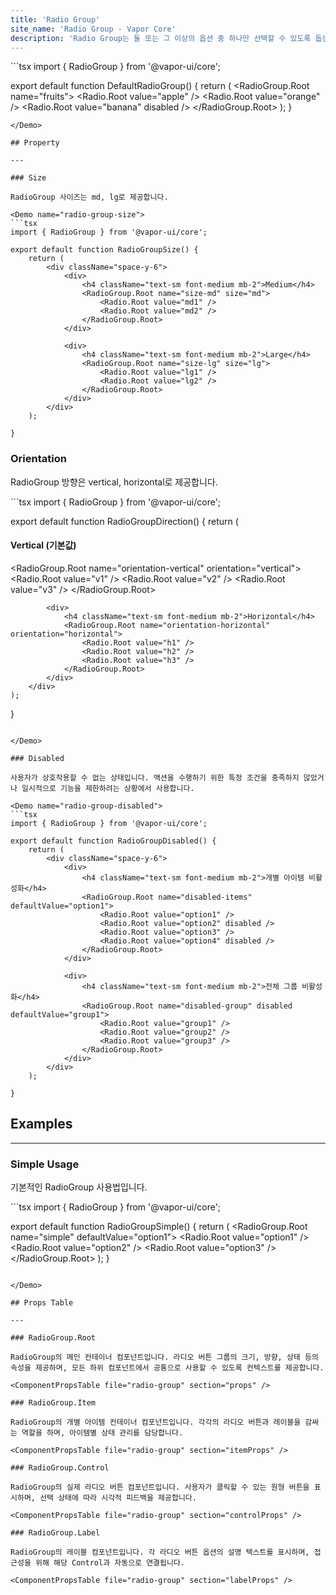 ```yaml
---
title: 'Radio Group'
site_name: 'Radio Group - Vapor Core'
description: 'Radio Group는 둘 또는 그 이상의 옵션 중 하나만 선택할 수 있도록 돕는 입력 컴포넌트입니다.'
---
```


<Demo name="default-radio-group">
```tsx
import { RadioGroup } from '@vapor-ui/core';

export default function DefaultRadioGroup() {
    return (
        <RadioGroup.Root name="fruits">
            <Radio.Root value="apple" />
            <Radio.Root value="orange" />
            <Radio.Root value="banana" disabled />
        </RadioGroup.Root>
    );
}
```
</Demo>

## Property

---

### Size

RadioGroup 사이즈는 md, lg로 제공합니다.

<Demo name="radio-group-size">
```tsx
import { RadioGroup } from '@vapor-ui/core';

export default function RadioGroupSize() {
    return (
        <div className="space-y-6">
            <div>
                <h4 className="text-sm font-medium mb-2">Medium</h4>
                <RadioGroup.Root name="size-md" size="md">
                    <Radio.Root value="md1" />
                    <Radio.Root value="md2" />
                </RadioGroup.Root>
            </div>

            <div>
                <h4 className="text-sm font-medium mb-2">Large</h4>
                <RadioGroup.Root name="size-lg" size="lg">
                    <Radio.Root value="lg1" />
                    <Radio.Root value="lg2" />
                </RadioGroup.Root>
            </div>
        </div>
    );

}

````
</Demo>

### Orientation

RadioGroup 방향은 vertical, horizontal로 제공합니다.

<Demo name="radio-group-direction">
```tsx
import { RadioGroup } from '@vapor-ui/core';

export default function RadioGroupDirection() {
    return (
        <div className="space-y-6">
            <div>
                <h4 className="text-sm font-medium mb-2">Vertical (기본값)</h4>
                <RadioGroup.Root name="orientation-vertical" orientation="vertical">
                    <Radio.Root value="v1" />
                    <Radio.Root value="v2" />
                    <Radio.Root value="v3" />
                </RadioGroup.Root>
            </div>

            <div>
                <h4 className="text-sm font-medium mb-2">Horizontal</h4>
                <RadioGroup.Root name="orientation-horizontal" orientation="horizontal">
                    <Radio.Root value="h1" />
                    <Radio.Root value="h2" />
                    <Radio.Root value="h3" />
                </RadioGroup.Root>
            </div>
        </div>
    );
}
````

</Demo>

### Disabled

사용자가 상호작용할 수 없는 상태입니다. 액션을 수행하기 위한 특정 조건을 충족하지 않았거나 일시적으로 기능을 제한하려는 상황에서 사용합니다.

<Demo name="radio-group-disabled">
```tsx
import { RadioGroup } from '@vapor-ui/core';

export default function RadioGroupDisabled() {
    return (
        <div className="space-y-6">
            <div>
                <h4 className="text-sm font-medium mb-2">개별 아이템 비활성화</h4>
                <RadioGroup.Root name="disabled-items" defaultValue="option1">
                    <Radio.Root value="option1" />
                    <Radio.Root value="option2" disabled />
                    <Radio.Root value="option3" />
                    <Radio.Root value="option4" disabled />
                </RadioGroup.Root>
            </div>

            <div>
                <h4 className="text-sm font-medium mb-2">전체 그룹 비활성화</h4>
                <RadioGroup.Root name="disabled-group" disabled defaultValue="group1">
                    <Radio.Root value="group1" />
                    <Radio.Root value="group2" />
                    <Radio.Root value="group3" />
                </RadioGroup.Root>
            </div>
        </div>
    );

}

````
</Demo>

## Examples

---

### Simple Usage

기본적인 RadioGroup 사용법입니다.

<Demo name="radio-group-simple">
```tsx
import { RadioGroup } from '@vapor-ui/core';

export default function RadioGroupSimple() {
    return (
        <RadioGroup.Root name="simple" defaultValue="option1">
            <Radio.Root value="option1" />
            <Radio.Root value="option2" />
            <Radio.Root value="option3" />
        </RadioGroup.Root>
    );
}
````

</Demo>

## Props Table

---

### RadioGroup.Root

RadioGroup의 메인 컨테이너 컴포넌트입니다. 라디오 버튼 그룹의 크기, 방향, 상태 등의 속성을 제공하며, 모든 하위 컴포넌트에서 공통으로 사용할 수 있도록 컨텍스트를 제공합니다.

<ComponentPropsTable file="radio-group" section="props" />

### RadioGroup.Item

RadioGroup의 개별 아이템 컨테이너 컴포넌트입니다. 각각의 라디오 버튼과 레이블을 감싸는 역할을 하며, 아이템별 상태 관리를 담당합니다.

<ComponentPropsTable file="radio-group" section="itemProps" />

### RadioGroup.Control

RadioGroup의 실제 라디오 버튼 컴포넌트입니다. 사용자가 클릭할 수 있는 원형 버튼을 표시하며, 선택 상태에 따라 시각적 피드백을 제공합니다.

<ComponentPropsTable file="radio-group" section="controlProps" />

### RadioGroup.Label

RadioGroup의 레이블 컴포넌트입니다. 각 라디오 버튼 옵션의 설명 텍스트를 표시하며, 접근성을 위해 해당 Control과 자동으로 연결됩니다.

<ComponentPropsTable file="radio-group" section="labelProps" />
